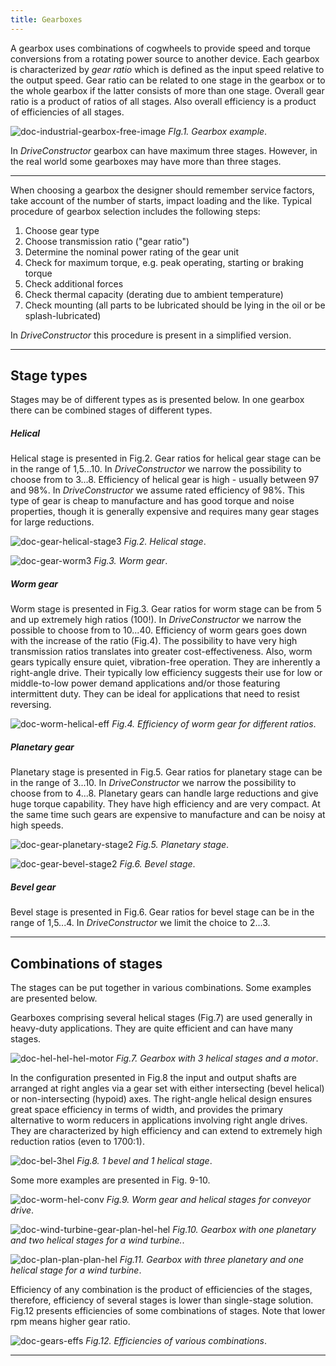 ```yaml
---
title: Gearboxes
---
```


A gearbox uses combinations of cogwheels to provide speed and torque conversions
from a rotating power source to another device. Each gearbox is characterized by
_gear ratio_ which is defined as the input speed relative to the output speed.
Gear ratio can be related to one stage in the gearbox or to the whole gearbox if
the latter consists of more than one stage. Overall gear ratio is a product of
ratios of all stages. Also overall efficiency is a product of efficiencies of
all stages.

![doc-industrial-gearbox-free-image](./images/industrial-gearbox-free-image.png)
_FIg.1. Gearbox example_.

In _DriveConstructor_ gearbox can have maximum three stages. However, in the
real world some gearboxes may have more than three stages.

---

When choosing a gearbox the designer should remember service factors, take
account of the number of starts, impact loading and the like. Typical procedure
of gearbox selection includes the following steps:

1. Choose gear type
2. Choose transmission ratio ("gear ratio")
3. Determine the nominal power rating of the gear unit
4. Check for maximum torque, e.g. peak operating, starting or braking torque
5. Check additional forces
6. Check thermal capacity (derating due to ambient temperature)
7. Check mounting (all parts to be lubricated should be lying in the oil or be
   splash-lubricated)

In _DriveConstructor_ this procedure is present in a simplified version.

---

## Stage types

Stages may be of different types as is presented below. In one gearbox there can
be combined stages of different types.

##### Helical

Helical stage is presented in Fig.2. Gear ratios for helical gear stage can be
in the range of 1,5...10. In _DriveConstructor_ we narrow the possibility to
choose from to 3...8. Efficiency of helical gear is high - usually between 97
and 98%. In _DriveConstructor_ we assume rated efficiency of 98%. This type of
gear is cheap to manufacture and has good torque and noise properties, though it
is generally expensive and requires many gear stages for large reductions.

![doc-gear-helical-stage3](./images/gear_helical_stage3.png) _Fig.2. Helical
stage_.

![doc-gear-worm3](./images/gear_worm3.png) _Fig.3. Worm gear_.

##### Worm gear

Worm stage is presented in Fig.3. Gear ratios for worm stage can be from 5 and
up extremely high ratios (100!). In _DriveConstructor_ we narrow the possible to
choose from to 10...40. Efficiency of worm gears goes down with the increase of
the ratio (Fig.4). The possibility to have very high transmission ratios
translates into greater cost-effectiveness. Also, worm gears typically ensure
quiet, vibration-free operation. They are inherently a right-angle drive. Their
typically low efficiency suggests their use for low or middle-to-low power
demand applications and/or those featuring intermittent duty. They can be ideal
for applications that need to resist reversing.

![doc-worm-helical-eff](./images/worm_helical_eff.png) _Fig.4. Efficiency of
worm gear for different ratios_.

##### Planetary gear

Planetary stage is presented in Fig.5. Gear ratios for planetary stage can be in
the range of 3...10. In _DriveConstructor_ we narrow the possibility to choose
from to 4...8. Planetary gears can handle large reductions and give huge torque
capability. They have high efficiency and are very compact. At the same time
such gears are expensive to manufacture and can be noisy at high speeds.

![doc-gear-planetary-stage2](./images/gear_planetary_stage2.png) _Fig.5.
Planetary stage_.

![doc-gear-bevel-stage2](./images/gear_bevel_stage2.png) _Fig.6. Bevel stage_.

##### Bevel gear

Bevel stage is presented in Fig.6. Gear ratios for bevel stage can be in the
range of 1,5...4. In _DriveConstructor_ we limit the choice to 2...3.

---

## Combinations of stages

The stages can be put together in various combinations. Some examples are
presented below.

Gearboxes comprising several helical stages (Fig.7) are used generally in
heavy-duty applications. They are quite efficient and can have many stages.

![doc-hel-hel-hel-motor](./images/hel-hel-hel-motor.png) _Fig.7. Gearbox with 3
helical stages and a motor_.

In the configuration presented in Fig.8 the input and output shafts are arranged
at right angles via a gear set with either intersecting (bevel helical) or
non-intersecting (hypoid) axes. The right-angle helical design ensures great
space efficiency in terms of width, and provides the primary alternative to worm
reducers in applications involving right angle drives. They are characterized by
high efficiency and can extend to extremely high reduction ratios (even to
1700:1).

![doc-bel-3hel](./images/bel-3hel.png) _Fig.8. 1 bevel and 1 helical stage_.

Some more examples are presented in Fig. 9-10.

![doc-worm-hel-conv](./images/worm-hel-conv.png) _Fig.9. Worm gear and helical
stages for conveyor drive_.

![doc-wind-turbine-gear-plan-hel-hel](./images/wind-turbine-gear-plan-hel-hel.png)
_Fig.10. Gearbox with one planetary and two helical stages for a wind turbine._.

![doc-plan-plan-plan-hel](./images/plan-plan-plan-hel.png) _Fig.11. Gearbox with
three planetary and one helical stage for a wind turbine_.

Efficiency of any combination is the product of efficiencies of the stages,
therefore, efficiency of several stages is lower than single-stage solution.
Fig.12 presents efficiencies of some combinations of stages. Note that lower rpm
means higher gear ratio.

![doc-gears-effs](./images/gears_effs.png) _Fig.12. Efficiencies of various
combinations_.

---
